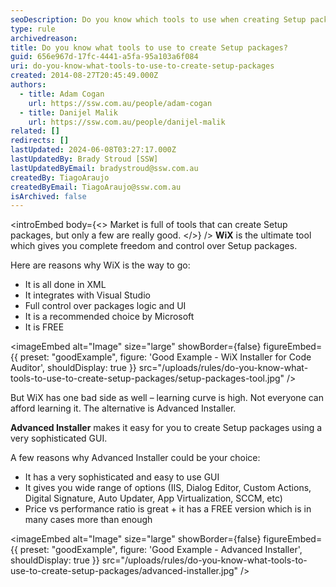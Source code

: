 ```yaml
---
seoDescription: Do you know which tools to use when creating Setup packages? Wix and Advanced Installer are two popular options.
type: rule
archivedreason:
title: Do you know what tools to use to create Setup packages?
guid: 656e967d-17fc-4441-a5fa-95a103a6f084
uri: do-you-know-what-tools-to-use-to-create-setup-packages
created: 2014-08-27T20:45:49.000Z
authors:
  - title: Adam Cogan
    url: https://ssw.com.au/people/adam-cogan
  - title: Danijel Malik
    url: https://ssw.com.au/people/danijel-malik
related: []
redirects: []
lastUpdated: 2024-06-08T03:27:17.000Z
lastUpdatedBy: Brady Stroud [SSW]
lastUpdatedByEmail: bradystroud@ssw.com.au
createdBy: TiagoAraujo
createdByEmail: TiagoAraujo@ssw.com.au
isArchived: false
---
```


<introEmbed
  body={<>
Market is full of tools that can create Setup packages, but only a few are really good.
  </>}
/>
**WiX** is the ultimate tool which gives you complete freedom and control over Setup packages.

Here are reasons why WiX is the way to go:

- It is all done in XML
- It integrates with Visual Studio
- Full control over packages logic and UI
- It is a recommended choice by Microsoft
- It is FREE

<imageEmbed
  alt="Image"
  size="large"
  showBorder={false}
  figureEmbed={{
    preset: "goodExample",
    figure: 'Good Example - WiX Installer for Code Auditor',
    shouldDisplay: true
  }}
  src="/uploads/rules/do-you-know-what-tools-to-use-to-create-setup-packages/setup-packages-tool.jpg"
/>

But WiX has one bad side as well – learning curve is high. Not everyone can afford learning it. The alternative is Advanced Installer.

**Advanced Installer** makes it easy for you to create Setup packages using a very sophisticated GUI.

A few reasons why Advanced Installer could be your choice:

- It has a very sophisticated and easy to use GUI
- It gives you wide range of options (IIS, Dialog Editor, Custom Actions, Digital Signature, Auto Updater, App Virtualization, SCCM, etc)
- Price vs performance ratio is great + it has a FREE version which is in many cases more than enough

<imageEmbed
  alt="Image"
  size="large"
  showBorder={false}
  figureEmbed={{
    preset: "goodExample",
    figure: 'Good Example - Advanced Installer',
    shouldDisplay: true
  }}
  src="/uploads/rules/do-you-know-what-tools-to-use-to-create-setup-packages/advanced-installer.jpg"
/>
